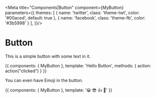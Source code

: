 

<Meta title="Components|Button" component={MyButton}  
parameters={{
themes: [
    { name: 'twitter', class: 'theme-twt', color: '#00aced', default: true },
    { name: 'facebook', class: 'theme-fb', color: '#3b5998' }
  ],
}}/>

# Button

<Props of={MyButton} />

This is a simple button with some text in it.

<Preview>
  <Story name="With Text" >
    {{
        components: { MyButton },
        template: '<my-button @click="action">Hello Button</my-button>',
        methods: { action: action("clicked") }
    }}
  </Story>
</Preview>

You can even have Emoji in the button.

<Preview>
  <Story name="With Some Emoji">
    {{
        components: { MyButton },
        template: '<my-button>😀 😎 👍 💯</my-button>'
    }}
  </Story>
</Preview>

